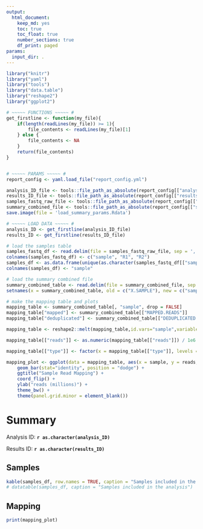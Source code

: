 ```yaml
---
output: 
  html_document: 
    keep_md: yes
    toc: true
    toc_float: true
    number_sections: true
    df_print: paged
params:
  input_dir: .
---
```

```r
library("knitr")
library("yaml")
library("tools")
library("data.table")
library("reshape2")
library("ggplot2")

# ~~~~~ FUNCTIONS ~~~~~ #
get_firstline <- function(my_file){
    if(length(readLines(my_file)) >= 1){
        file_contents <- readLines(my_file)[1]
    } else {
        file_contents <- NA
    }
    return(file_contents)
}


# ~~~~~ PARAMS ~~~~~ # 
report_config <- yaml.load_file("report_config.yml")

analysis_ID_file <- tools::file_path_as_absolute(report_config[["analysis_id_file"]])
results_ID_file <- tools::file_path_as_absolute(report_config[["results_id_file"]])
samples_fastq_raw_file <- tools::file_path_as_absolute(report_config[["samples_fastq_raw_file"]])
summary_combined_file <- tools::file_path_as_absolute(report_config[["summary_combined_file"]])
save.image(file = 'load_summary_params.Rdata')

# ~~~~~ LOAD DATA ~~~~~ # 
analysis_ID <- get_firstline(analysis_ID_file)
results_ID <- get_firstline(results_ID_file)

# load the samples table
samples_fastq_df <- read.delim(file = samples_fastq_raw_file, sep = ',', header = FALSE)
colnames(samples_fastq_df) <- c("sample", "R1", "R2")
samples_df <- as.data.frame(unique(as.character(samples_fastq_df[["sample"]])))
colnames(samples_df) <- "sample"

# load the summary combined file
summary_combined_table <- read.delim(file = summary_combined_file, sep = ',')
setnames(x = summary_combined_table, old = c("X.SAMPLE"), new = c("sample"))

```

```r
# make the mapping table and plots
mapping_table <- summary_combined_table[, "sample", drop = FALSE]
mapping_table["mapped"] <- summary_combined_table[["MAPPED.READS"]]
mapping_table["deduplicated"] <- summary_combined_table[["DEDUPLICATED.READS"]]

mapping_table <- reshape2::melt(mapping_table,id.vars="sample",variable.name="type",value.name="reads")

mapping_table[["reads"]] <- as.numeric(mapping_table[["reads"]]) / 1e6

mapping_table[["type"]] <- factor(x = mapping_table[["type"]], levels = sort(unique(as.character(mapping_table[["type"]]), decreasing = TRUE)))

mapping_plot <- ggplot(data = mapping_table, aes(x = sample, y = reads, fill = type)) + 
    geom_bar(stat="identity", position = "dodge") + 
    ggtitle("Sample Read Mapping") + 
    coord_flip() + 
    ylab("reads (millions)") + 
    theme_bw() +
    theme(panel.grid.minor = element_blank())
```


# Summary

Analysis ID: __`r as.character(analysis_ID)`__

Results ID: __`r as.character(results_ID)`__

## Samples

```r
kable(samples_df, row.names = TRUE, caption = "Samples included in the analysis") # , align = c("c")
# datatable(samples_df, caption = "Samples included in the analysis")
```


## Mapping

```r
print(mapping_plot)
```
